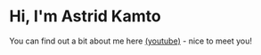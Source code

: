 # Hi, I'm Astrid Kamto

You can find out a bit about me here [(youtube)](https://www.youtube.com/channel/UCSDxmVfG3DR_kLOyjYSw26Q/videos) - nice to meet you!
